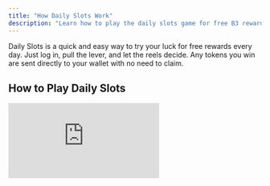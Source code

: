 ```yaml
---
title: "How Daily Slots Work"
description: "Learn how to play the daily slots game for free B3 rewards - one spin per day with automatic payouts to your wallet"
---
```


Daily Slots is a quick and easy way to try your luck for free rewards every day. Just log in, pull the lever, and let the reels decide. Any tokens you win are sent directly to your wallet with no need to claim.

## How to Play Daily Slots

<iframe className="w-full aspect-video rounded-xl" src="https://www.youtube.com/embed/oqaIW-kuzHg" title="How to play daily slots" frameBorder="0" allow="accelerometer; autoplay; clipboard-write; encrypted-media; gyroscope; picture-in-picture" allowFullScreen />

<Steps>
  <Step title="Navigate to staking platform">
    Go to [stake.b3.fun](http://stake.b3.fun) and sign in using your preferred login method.
  </Step>
  <Step title="Access daily slots">
    Click the **Free Slots!** icon on the main page.

    <Frame>
      ![Free Slots icon on the staking dashboard](https://s3.amazonaws.com/helpscout.net/docs/assets/685306b72e0550277aa9250e/images/688105a2a309495486d153c7/file-YRmsPT7ITx.png)
    </Frame>
  </Step>
  <Step title="Pull the lever">
    On the daily slots page, click **Pull the lever.**

    <Frame>
      ![Pull the lever button on the slots interface](https://s3.amazonaws.com/helpscout.net/docs/assets/685306b72e0550277aa9250e/images/68810603b28ecf16639c8d18/file-0XCnrc6tZH.png)
    </Frame>
  </Step>
  <Step title="Confirm transaction">
    Confirm the transaction in your connected wallet to complete your spin.

    <Check>
      Your reward will be automatically sent to your wallet!
    </Check>
  </Step>
</Steps>

## Game Rules

- **One play per day per wallet**
- **No claiming required** - rewards are sent directly to your wallet
- **Must have at least 1,000 B3 staked** to be eligible
- **Completely free** - no additional costs

<Info>
  Daily Slots is designed to be quick and fun - just one click per day for a chance at bonus B3 rewards!
</Info>